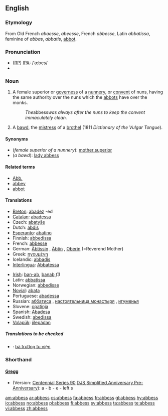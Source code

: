 ==English==
{{Wikisource1911Enc|Abbess}}
{{wikipedia}}

===Etymology===
From Old French ''abaesse'', ''abeesse'', French ''abbesse'', Latin ''abbatissa'', feminine of ''abbas'', ''abbatis'', [[abbot]]. 

===Pronunciation===
* ([[RP]]) [[IPA]]: /ˈæbes/
* {{audio|en-us-abbess.ogg|Audio (US)}}

===Noun===
{{en-noun|es}}

#A female superior or [[governess]] of a [[nunnery]], or [[convent]] of nuns, having the same authority over the nuns which the [[abbots]] have over the monks.
#:''The ''abbess'' was always after the nuns to keep the convent immaculately clean.''
# {{1811}} A [[bawd]], the [[mistress]] of a [[brothel]] (1811 ''Dictionary of the Vulgar Tongue'').

====Synonyms====
* (''female superior of a nunnery''): [[mother superior]]
* (''a bawd''): [[lady abbess]]

==== Related terms ====
* [[Abb.]]
* [[abbey]]
* [[abbot]]

====Translations====
{{trans-top|female superior of a nunnery}}
*[[Breton]]: [[abadez]] {{f}} -ed {{p}}
*[[Catalan]]: [[abadessa]] {{f}}
* Czech: [[abatyše]] {{f}}
*Dutch: [[abdis]]
*[[Esperanto]]: [[abatino]]
*Finnish: [[abbedissa]]
*French: [[abbesse]] {{f}}
*German: [[Äbtissin]] {{f}}, [[Äbtin]] {{f}}, [[Oberin]] {{f}} (=Reverend Mother)
*Greek: [[ηγουμένη]]
* Icelandic: [[abbadís]] {{f}}
*[[Interlingua]]: [[Abbatessa]]
{{trans-mid}}
*[[Irish]]: [[ban-ab]], [[banab]] ''f3''
*Latin: [[abbatissa]]
*Norwegian: [[abbedisse]]
*[[Novial]]: [[abata]]
*Portuguese: [[abadessa]]
* Russian: [[аббатиса]] {{f}}, [[настоятельница монастыря]] {{f}}, [[игуменья]] {{f}}
*Slovene: [[opatinja]] {{f}}
*Spanish: [[abadesa|Abadesa]]
*Swedish: [[abedissa]]
*[[Volapük]]: [[jilepädan]]
{{trans-bottom}}

=====Translations to be checked=====
{{checktrans}}
*{{ttbc|Vietnamese}}: [[bà trưởng tu viện]]

===Shorthand===
====[http://en.wikipedia.org/wiki/Gregg_Shorthand Gregg]====
* (Version: [http://en.wikipedia.org/wiki/Gregg_Shorthand#Centennial_Gregg_Shorthand Centennial],[http://en.wikipedia.org/wiki/Gregg_Shorthand#Series_90_Gregg_Shorthand Series 90],[http://en.wikipedia.org/wiki/Gregg_Shorthand#Diamond_Jubilee_Gregg_Shorthand  DJS],[http://en.wikipedia.org/wiki/Gregg_Shorthand#Simplified_Gregg_Shorthand Simplified],[http://en.wikipedia.org/wiki/Gregg_Shorthand#Anniversary_Gregg_Shorthand Anniversary],[http://en.wikipedia.org/wiki/Gregg_Shorthand#Pre-Anniversary_Gregg_Shorthand Pre-Anniversary]): a - b - e - left s

[[am:abbess]]
[[ar:abbess]]
[[cs:abbess]]
[[fa:abbess]]
[[fr:abbess]]
[[gl:abbess]]
[[hy:abbess]]
[[io:abbess]]
[[no:abbess]]
[[pl:abbess]]
[[fi:abbess]]
[[sv:abbess]]
[[ta:abbess]]
[[te:abbess]]
[[vi:abbess]]
[[zh:abbess]]